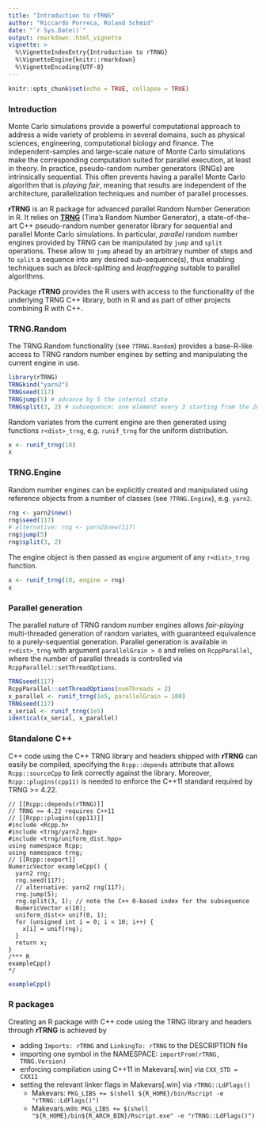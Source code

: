 ```yaml
---
title: "Introduction to rTRNG"
author: "Riccardo Porreca, Roland Schmid"
date: "`r Sys.Date()`"
output: rmarkdown::html_vignette
vignette: >
  %\VignetteIndexEntry{Introduction to rTRNG}
  %\VignetteEngine{knitr::rmarkdown}
  %\VignetteEncoding{UTF-8}
---
```



```r
knitr::opts_chunk$set(echo = TRUE, collapse = TRUE)
```


### Introduction

Monte Carlo simulations provide a powerful computational approach to address a 
wide variety of problems in several domains, such as physical sciences, 
engineering, computational biology and finance. The independent-samples and 
large-scale nature of Monte Carlo simulations make the corresponding computation
suited for parallel execution, at least in theory. In practice, pseudo-random 
number generators (RNGs) are intrinsically sequential. This often prevents
having a parallel Monte Carlo algorithm that is *playing fair*, meaning that
results are independent of the architecture, parallelization techniques and
number of parallel processes.

**rTRNG** is an R package for advanced parallel Random Number Generation in
R. It relies on **[TRNG](https://numbercrunch.de/trng/)** (Tina's Random Number
Generator), a state-of-the-art C++ pseudo-random number generator library for
sequential and parallel Monte Carlo simulations.  In particular, *parallel*
random number engines provided by TRNG can be manipulated by `jump` and `split`
operations. These allow to `jump` ahead by an arbitrary number of steps and to
`split` a sequence into any desired sub-sequence(s), thus enabling techniques
such as *block-splitting* and *leapfrogging* suitable to parallel algorithms.

Package **rTRNG** provides the R users with access to the functionality of the
underlying TRNG C++ library, both in R and as part of other projects combining R
with C++.


### TRNG.Random

The TRNG.Random functionality (see `?TRNG.Random`) provides a base-R-like access
to TRNG random number engines by setting and manipulating the current engine in 
use.
```r
library(rTRNG)
TRNGkind("yarn2")
TRNGseed(117)
TRNGjump(5) # advance by 5 the internal state
TRNGsplit(3, 2) # subsequence: one element every 3 starting from the 2nd
```
Random variates from the current engine are then generated using functions
`r<dist>_trng`, e.g. `runif_trng` for the uniform distribution.
```r
x <- runif_trng(10)
x
```


### TRNG.Engine

Random number engines can be explicitly created and manipulated using reference 
objects from a number of classes (see `?TRNG.Engine`), e.g. `yarn2`.
```r
rng <- yarn2$new()
rng$seed(117)
# alternative: rng <- yarn2$new(117) 
rng$jump(5) 
rng$split(3, 2) 
```
The engine object is then passed as `engine` argument of any `r<dist>_trng`
function.
```r
x <- runif_trng(10, engine = rng)
x
```


### Parallel generation

The parallel nature of TRNG random number engines allows *fair-playing*
multi-threaded generation of random variates, with guaranteed equivalence to a
purely-sequential generation. Parallel generation is available in `r<dist>_trng`
with argument `parallelGrain > 0` and relies on `RcppParallel`, where the number
of parallel threads is controlled via `RcppParallel::setThreadOptions`.
```r
TRNGseed(117)
RcppParallel::setThreadOptions(numThreads = 2)
x_parallel <- runif_trng(1e5, parallelGrain = 100)
TRNGseed(117)
x_serial <- runif_trng(1e5)
identical(x_serial, x_parallel)
```


### Standalone C++

C++ code using the C++ TRNG library and headers shipped with **rTRNG** can
easily be compiled, specifying the `Rcpp::depends` attribute that allows
`Rcpp::sourceCpp` to link correctly against the library. Moreover,
`Rcpp::plugins(cpp11)` is needed to enforce the C++11 standard required by TRNG
>= 4.22.

```Rcpp
// [[Rcpp::depends(rTRNG)]]
// TRNG >= 4.22 requires C++11
// [[Rcpp::plugins(cpp11)]]
#include <Rcpp.h>
#include <trng/yarn2.hpp>
#include <trng/uniform_dist.hpp>
using namespace Rcpp;
using namespace trng;
// [[Rcpp::export]]
NumericVector exampleCpp() {
  yarn2 rng;
  rng.seed(117);
  // alternative: yarn2 rng(117); 
  rng.jump(5);
  rng.split(3, 1); // note the C++ 0-based index for the subsequence
  NumericVector x(10);
  uniform_dist<> unif(0, 1);
  for (unsigned int i = 0; i < 10; i++) {
    x[i] = unif(rng);
  }
  return x;
}
/*** R
exampleCpp()
*/
```
```r
exampleCpp()
```


### R packages

Creating an R package with C++ code using the TRNG library and headers through
**rTRNG** is achieved by

- adding `Imports: rTRNG` and `LinkingTo: rTRNG` to the DESCRIPTION file
- importing one symbol in the NAMESPACE: `importFrom(rTRNG, TRNG.Version)`
- enforcing compilation using C++11 in Makevars[.win] via `CXX_STD = CXX11`
- setting the relevant linker flags in Makevars[.win] via `rTRNG::LdFlags()`
    - Makevars: `PKG_LIBS += $(shell ${R_HOME}/bin/Rscript -e "rTRNG::LdFlags()")`
    - Makevars.win: `PKG_LIBS += $(shell "${R_HOME}/bin${R_ARCH_BIN}/Rscript.exe" -e "rTRNG::LdFlags()")`
